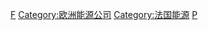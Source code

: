 [[Category:各國能源公司|F]]
[[Category:欧洲能源公司|Category:欧洲能源公司]]
[[Category:法国能源|Category:法国能源]]
[[Category:各行業法國公司|P]]